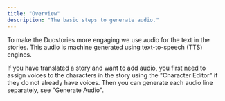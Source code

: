 ```yaml
---
title: "Overview"
description: "The basic steps to generate audio."
---
```


To make the Duostories more engaging we use audio for the text in the stories.
This audio is machine generated using text-to-speech (TTS) engines.

If you have translated a story and want to add audio, you first need to assign voices to the
characters in the story using the "Character Editor" if they do not already have voices. Then you
can generate each audio line separately, see "Generate Audio".